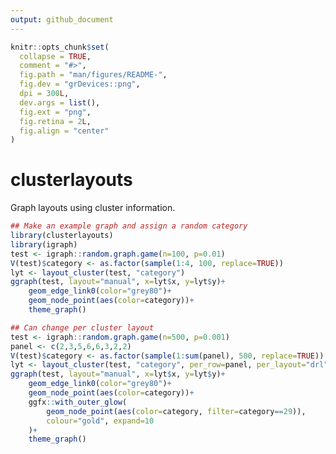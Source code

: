 ```yaml
---
output: github_document
---
```


<!-- README.md is generated from README.Rmd. Please edit that file -->

```r
knitr::opts_chunk$set(
  collapse = TRUE,
  comment = "#>",
  fig.path = "man/figures/README-",
  fig.dev = "grDevices::png",
  dpi = 300L,
  dev.args = list(),
  fig.ext = "png",
  fig.retina = 2L,
  fig.align = "center"
)
```

# clusterlayouts

Graph layouts using cluster information.

```r
## Make an example graph and assign a random category
library(clusterlayouts)
library(igraph)
test <- igraph::random.graph.game(n=100, p=0.01)
V(test)$category <- as.factor(sample(1:4, 100, replace=TRUE))
lyt <- layout_cluster(test, "category")
ggraph(test, layout="manual", x=lyt$x, y=lyt$y)+
    geom_edge_link0(color="grey80")+
    geom_node_point(aes(color=category))+
    theme_graph()
```

```r
## Can change per cluster layout
test <- igraph::random.graph.game(n=500, p=0.001)
panel <- c(2,3,5,6,6,3,2,2)
V(test)$category <- as.factor(sample(1:sum(panel), 500, replace=TRUE))
lyt <- layout_cluster(test, "category", per_row=panel, per_layout="drl")
ggraph(test, layout="manual", x=lyt$x, y=lyt$y)+
    geom_edge_link0(color="grey80")+
    geom_node_point(aes(color=category))+
    ggfx::with_outer_glow(
        geom_node_point(aes(color=category, filter=category==29)),
        colour="gold", expand=10
    )+
    theme_graph()
```